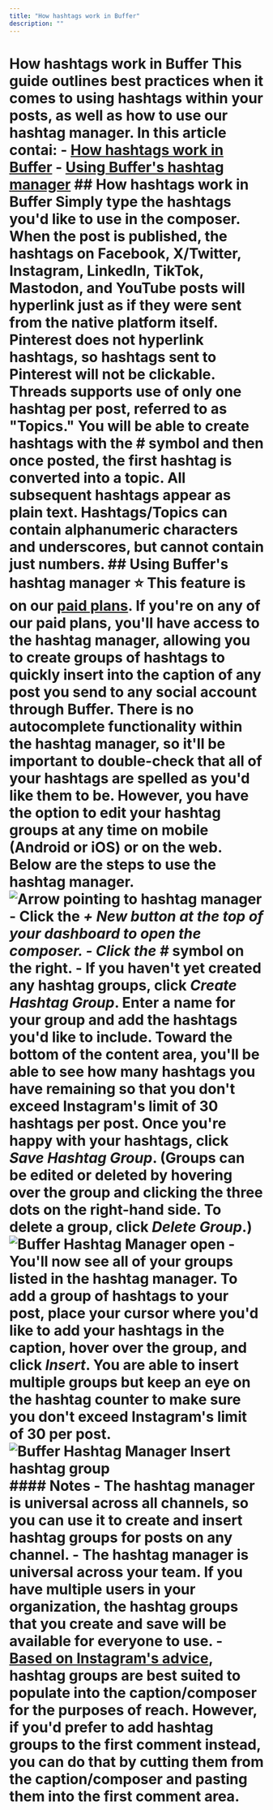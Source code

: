 ```yaml
---
title: "How hashtags work in Buffer"
description: ""
---
```


# How hashtags work in Buffer This guide outlines best practices when it comes to using hashtags within your posts, as well as how to use our hashtag manager. In this article contai: - [How hashtags work in Buffer](#01F6T0AP14MRZHXYZ6HW7YN331) - [Using Buffer's hashtag manager](#01G23C6K7CBG2Q20R1B36QB3PK) ## How hashtags work in Buffer Simply type the hashtags you'd like to use in the composer. When the post is published, the hashtags on Facebook, X/Twitter, Instagram, LinkedIn, TikTok, Mastodon, and YouTube posts will hyperlink just as if they were sent from the native platform itself. Pinterest does not hyperlink hashtags, so hashtags sent to Pinterest will not be clickable. Threads supports use of only one hashtag per post, referred to as "Topics." You will be able to create hashtags with the # symbol and then once posted, the first hashtag is converted into a topic. All subsequent hashtags appear as plain text. Hashtags/Topics can contain alphanumeric characters and underscores, but cannot contain just numbers. ## Using Buffer's hashtag manager ⭐️ This feature is on our [paid plans](https://buffer.helpscoutdocs.com/article/595-features-available-on-each-buffer-plan). If you're on any of our paid plans, you'll have access to the hashtag manager, allowing you to create groups of hashtags to quickly insert into the caption of any post you send to any social account through Buffer. There is no autocomplete functionality within the hashtag manager, so it'll be important to double-check that all of your hashtags are spelled as you'd like them to be. However, you have the option to edit your hashtag groups at any time on mobile (Android or iOS) or on the web. Below are the steps to use the hashtag manager. ![Arrow pointing to hashtag manager](//d33v4339jhl8k0.cloudfront.net/docs/assets/64cb6cf86d4a3e191f237e66/images/66be0c476eb51e63b8f9eff8/file-dur1W1PRuI.jpg) - Click the ***+ New ***button at the top of your dashboard to open the composer. - Click the*** #*** symbol on the right. - If you haven't yet created any hashtag groups, click ***Create Hashtag Group***. Enter a name for your group and add the hashtags you'd like to include. Toward the bottom of the content area, you'll be able to see how many hashtags you have remaining so that you don't exceed Instagram's limit of 30 hashtags per post. Once you're happy with your hashtags, click ***Save Hashtag Group***. (Groups can be edited or deleted by hovering over the group and clicking the three dots on the right-hand side. To delete a group, click ***Delete Group***.) ![Buffer Hashtag Manager open](//d33v4339jhl8k0.cloudfront.net/docs/assets/64cb6cf86d4a3e191f237e66/images/66be0c84067e9c553dc82d6c/file-zcBa2x9CCr.jpg) - You'll now see all of your groups listed in the hashtag manager. To add a group of hashtags to your post, place your cursor where you'd like to add your hashtags in the caption, hover over the group, and click ***Insert***. You are able to insert multiple groups but keep an eye on the hashtag counter to make sure you don't exceed Instagram's limit of 30 per post. ![Buffer Hashtag Manager Insert hashtag group](//d33v4339jhl8k0.cloudfront.net/docs/assets/64cb6cf86d4a3e191f237e66/images/66be0d5565e01777a9333df4/file-ErLGN95N7z.jpg) #### Notes - The hashtag manager is universal across all channels, so you can use it to create and insert hashtag groups for posts on any channel. - The hashtag manager is universal across your team. If you have multiple users in your organization, the hashtag groups that you create and save will be available for everyone to use. - [Based on Instagram's advice](https://about.instagram.com/blog/announcements/break-down-how-instagram-search-works), hashtag groups are best suited to populate into the caption/composer for the purposes of reach. However, if you'd prefer to add hashtag groups to the first comment instead, you can do that by cutting them from the caption/composer and pasting them into the first comment area.